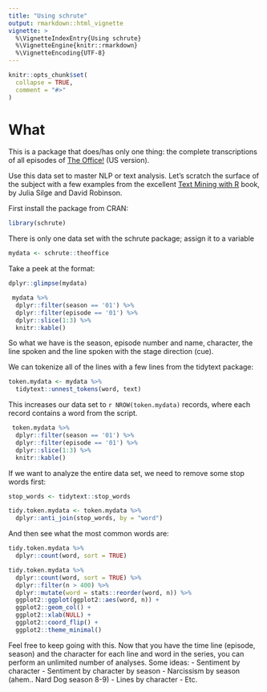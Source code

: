 ```yaml
---
title: "Using schrute"
output: rmarkdown::html_vignette
vignette: >
  %\VignetteIndexEntry{Using schrute}
  %\VignetteEngine{knitr::rmarkdown}
  %\VignetteEncoding{UTF-8}
---
```


```r
knitr::opts_chunk$set(
  collapse = TRUE,
  comment = "#>"
)
```

# What
This is a package that does/has only one thing: the complete transcriptions of all episodes of [The Office!](https://www.imdb.com/title/tt0386676/)  (US version).

Use this data set to master NLP or text analysis. Let's scratch the surface of the subject with a few examples from the excellent [Text Mining with R](https://www.tidytextmining.com/) book, by Julia Silge and David Robinson.

First install the package from CRAN:

```r
library(schrute)
```


There is only one data set with the schrute package; assign it to a variable
```r
mydata <- schrute::theoffice
```

Take a peek at the format:

```r
dplyr::glimpse(mydata)
```

```r
 mydata %>%
  dplyr::filter(season == '01') %>%
  dplyr::filter(episode == '01') %>%
  dplyr::slice(1:3) %>%
  knitr::kable()
```

So what we have is the season, episode number and name, character, the line spoken and the line spoken with the stage direction (cue). 

We can tokenize all of the lines with a few lines from the tidytext package:
```r
token.mydata <- mydata %>%
  tidytext::unnest_tokens(word, text)
```

This increases our data set to `r NROW(token.mydata)` records, where each record contains a word from the script.

```r
 token.mydata %>%
  dplyr::filter(season == '01') %>%
  dplyr::filter(episode == '01') %>%
  dplyr::slice(1:3) %>%
  knitr::kable()
```

If we want to analyze the entire data set, we need to remove some stop words first:
```r
stop_words <- tidytext::stop_words

tidy.token.mydata <- token.mydata %>%
  dplyr::anti_join(stop_words, by = "word")
```

And then see what the most common words are:
```r
tidy.token.mydata %>%
  dplyr::count(word, sort = TRUE) 
```

```r
tidy.token.mydata %>%
  dplyr::count(word, sort = TRUE) %>%
  dplyr::filter(n > 400) %>%
  dplyr::mutate(word = stats::reorder(word, n)) %>%
  ggplot2::ggplot(ggplot2::aes(word, n)) +
  ggplot2::geom_col() +
  ggplot2::xlab(NULL) +
  ggplot2::coord_flip() +
  ggplot2::theme_minimal()
```

Feel free to keep going with this. Now that you have the time line (episode, season) and the character for each line and word in the series, you can perform an unlimited number of analyses. Some ideas:
- Sentiment by character
- Sentiment by character by season
- Narcissism by season (ahem.. Nard Dog season 8-9)
- Lines by character
- Etc.
